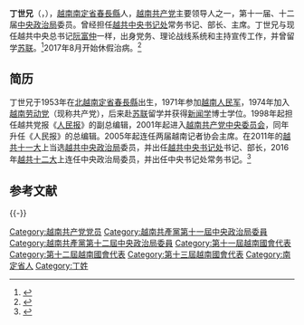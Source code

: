 {{Infobox Officeholder
|name         = 丁世兄<br>Đinh Thế Huynh
|image        = Dinh The Huynh 2012.jpg
|caption      = 
|office       = [[越南共产党中央书记处|越南共产党中央书记处]]常务书记
|deputy       = 
|1blankname   = {{nowrap|总书记}}
|1namedata    = [[阮富仲|阮富仲]]
|term_start   = 2016年2月4日
|term_end     = 2018年3月2日
|predecessor  = [[黎鸿英|黎鸿英]]
|successor    = [[陳國旺_(政治人物)|陈国旺]]
|office1       =
|deputy1       = 
|1blankname1   = 
|1namedata1    = 
|term_start1   = 
|term_end1     =
|predecessor1  =
|successor1    =
|office2      = {{link-vi|越南共产党中央宣教部|Ban Tuyên giáo Trung ương Đảng Cộng sản Việt Nam}}部长
|deputy2      = 
|1blankname2  = {{nowrap|总书记}}
|1namedata2   = [[阮富仲|阮富仲]]
|term_start2  =  2011年2月8日
|term_end2    = 2016年2月4日
|predecessor2 = [[苏辉若|苏辉若]]
|successor2   = {{link-vi|武文賞|Võ Văn Thưởng}}
|office3      = [[越南共产党中央政治局|越南共产党中央政治局]]委员
|1blankname3  = {{nowrap|总书记}}
|1namedata3   = [[阮富仲|阮富仲]]
|term_start3  = 2011年1月19日
|term_end3    =
|office4      = [[越南共产党中央书记处|越南共产党中央书记处]]委员
|1blankname4  = {{nowrap|总书记}}
|1namedata4   = [[阮富仲|阮富仲]]
|term_end4    = 
|term_start4  = 2011年1月19日
|office5      = {{link-vi|越南共产党中央理论委员会|Hội đồng Lý luận Trung ương Đảng Cộng sản Việt Nam}}主席
|1blankname5   = {{nowrap|总书记}}
|1namedata5    = [[阮富仲|阮富仲]]
|term_start5  = 2011年3月28日
|term_end5    = 2018年3月2日
|successor5   = {{link-vi|阮春勝|Nguyễn Xuân Thắng}}
|predecessor5 =[[苏辉若|苏辉若]]
|birth_date   = {{birth date and age|1953|5|15|df=y}}
|birth_place  = {{flag|北越}}[[南定省|南定省]][[春長縣|春長縣]]{{link-vi|春堅社|Xuân Kiên}}
|death_date   =
|death_place  =
|party        = {{VCP}}
}}
'''丁世兄'''（{{lang-vi|Đinh Thế Huynh}}，{{bd|1953年|5月15日|||catIdx=C}}），[[越南|越南]][[南定省|南定省]][[春長縣|春長縣]]{{link-vi|春堅社|Xuân Kiên}}人，[[越南共产党|越南共产党]]主要领导人之一，第十一届、十二届[[越南共产党中央政治局|中央政治局]]委员。曾经担任[[越共中央书记处|越共中央书记处]]常务书记、{{link-vi|越南共产党中央宣教部|Ban Tuyên giáo Trung ương Đảng Cộng sản Việt Nam}}部长、{{link-vi|越南共产党中央理论委员会|Hội đồng Lý luận Trung ương Đảng Cộng sản Việt Nam}}主席。丁世兄与现任越共中央总书记[[阮富仲|阮富仲]]一样，出身党务、理论战线系统和主持宣传工作，并曾留学[[苏联|苏联]]。<ref>{{cite web|url=http://news.cri.cn/2016128/7ef9bbde-9052-a2eb-6aae-979643cd59ca.html|title=从"四驾马车"到"五巨头",深度解析越共权力格局巨变|publisher=[[国际在线|国际在线]]|language=中文|date=2016-01-28|access-date=2016-04-12|archive-url=https://web.archive.org/web/20160129074325/http://news.cri.cn/2016128/7ef9bbde-9052-a2eb-6aae-979643cd59ca.html|archive-date=2016-01-29|dead-url=no}}</ref>2017年8月开始休假治病。<ref>{{cite web|url=http://cn.qdnd.vn/cid-6123/7182/nid-541385.html|title=越共中央政治局安排陈国旺同志担任中央书记处常务书记|publisher=[[越通社|越通社]]|language=中文|date=2017-08-02|access-date=2017-11-09|archive-url=https://web.archive.org/web/20171109191607/http://cn.qdnd.vn/cid-6123/7182/nid-541385.html|archive-date=2017-11-09|dead-url=no}}</ref>

== 简历 ==
丁世兄于1953年在[[北越|北越]][[南定省|南定省]][[春長縣|春長縣]]{{link-vi|春堅社|Xuân Kiên}}出生，1971年参加[[越南人民军|越南人民军]]，1974年加入[[越南劳动党|越南劳动党]]（现称共产党），后来赴[[苏联|苏联]]留学并获得[[新闻学|新闻学]]博士学位。1998年起担任越共党报《[[人民报_(越南)|人民报]]》的副总编辑，2001年起进入[[越南共产党中央委员会|越南共产党中央委员会]]，同年升任《人民报》的总编辑。2005年起连任两届越南记者协会主席。在2011年的[[越南共产党第十一次全国代表大会|越共十一大]]上当选[[越共中央政治局|越共中央政治局]]委员，并出任[[越共中央书记处|越共中央书记处]]书记、{{link-vi|越南共产党中央宣教部|Ban Tuyên giáo Trung ương Đảng Cộng sản Việt Nam}}部长，2016年[[越南共产党第十二次全国代表大会|越共十二大]]上连任中央政治局委员，并出任中央书记处常务书记。<ref>{{cite web|url=http://www.chinanews.com/gj/2016/03-14/7795924.shtml|title=越南选举：十分钟看懂越南未来领导人都是谁|publisher=[[中新网|中新网]]|language=中文|date=2016-03-14|access-date=2016-04-12|archive-url=https://web.archive.org/web/20160407032835/http://www.chinanews.com/gj/2016/03-14/7795924.shtml|archive-date=2016-04-07|dead-url=no}}</ref>

== 参考文献 ==
{{Reflist}}

{{-}}
{{start box}}
{{s-ppo}}
{{s-before|[[黎鸿英|黎鸿英]]}}
{{s-title|[[越南共产党中央书记处|越南共产党中央书记处]]常务书记|2016年2月4日－2018年3月2日}}
{{s-after|[[陳國旺_(政治人物)|陈国旺]]}}
{{s-before|[[苏辉若|苏辉若]]}}
{{s-title|{{link-vi|越南共产党中央宣教部|Ban Tuyên giáo Trung ương Đảng Cộng sản Việt Nam}}部长|2011年2月8日－2016年2月4日}}
{{s-after|{{link-vi|武文赏|Võ Văn Thưởng}}}}
{{end box}}
{{越共中央政治局/11}}
{{越共中央政治局/12}}

{{DEFAULTSORT:Đinh Thế Huynh}}
[[Category:越南共产党党员|Category:越南共产党党员]]
[[Category:越南共產黨第十一屆中央政治局委員|Category:越南共產黨第十一屆中央政治局委員]]
[[Category:越南共產黨第十二屆中央政治局委員|Category:越南共產黨第十二屆中央政治局委員]]
[[Category:第十一屆越南國會代表|Category:第十一屆越南國會代表]]
[[Category:第十二屆越南國會代表|Category:第十二屆越南國會代表]]
[[Category:第十三屆越南國會代表|Category:第十三屆越南國會代表]]
[[Category:南定省人|Category:南定省人]]
[[Category:丁姓|Category:丁姓]]